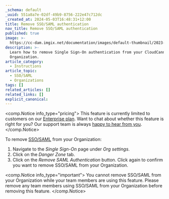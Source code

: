 ```yaml
---
_schema: default
_uuid: 551a8a7e-02df-49b9-8756-222e47c712dc
_created_at: 2024-05-03T16:48:31+12:00
title: Remove SSO/SAML authentication
nav_title: Remove SSO/SAML authentication
published: true
image: >-
  https://cc-dam.imgix.net/documentation/images/default-thumbnail/2023-Q4/CloudCannon-Documentation-Thumbnail.png
description: >-
  Learn how to remove Single Sign-On authentication from your CloudCannon
  Organization.
article_category:
  - Instructions
article_topic:
  - SSO/SAML
  - Organizations
tags: []
related_articles: []
related_links: []
explicit_canonical:
---
```

<comp.Notice info_type="pricing">
  This feature is currently limited to customers on our [Enterprise plan](/pricing/). Want to chat about whether this feature is right for you? Our support team is always <a href="mailto:success@cloudcannon.com?subject=A%20question%20about%20SSO%2FSAML" rel="noreferrer">happy to hear from you</a>.
</comp.Notice>

To remove [SSO/SAML](/documentation/articles/what-is-sso-saml/) from your Organization:

1. Navigate to the *Single Sign-On* page under *Org settings*.
2. Click on the *Danger Zone* tab.
3. Click on the *Remove SAML Authentication* button. Click again to confirm you want to remove SSO/SAML from your Organization.

<comp.Notice info_type="important">
  You cannot remove SSO/SAML from your Organization while your team members are using this feature. Please remove any team members using SSO/SAML from your Organization before removing this feature.
</comp.Notice>
